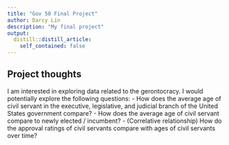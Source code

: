 ```yaml
---
title: "Gov 50 Final Project"
author: Darcy Lin
description: "My final project"
output:
  distill::distill_article:
    self_contained: false
---
```




## Project thoughts

I am interested in exploring data related to the gerontocracy. I would potentially explore the following questions:
- How does the average age of civil servant in the executive, legislative, and judicial branch of the United States government compare?
- How does the average age of civil servant compare to newly elected / incumbent? 
- (Correlative relationship) How do the approval ratings of civil servants compare with ages of civil servants over time? 